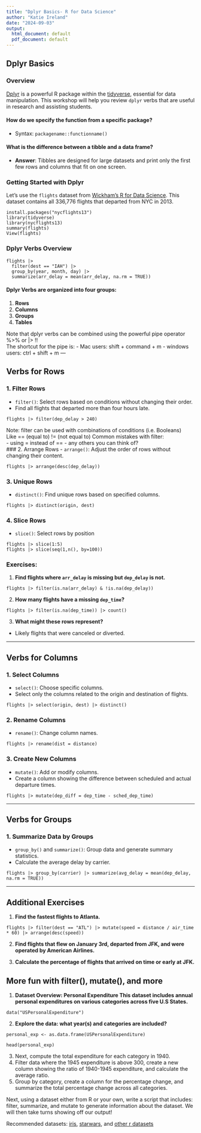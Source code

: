 ```yaml
---
title: "Dplyr Basics- R for Data Science"
author: "Katie Ireland"
date: "2024-09-03"
output:
  html_document: default
  pdf_document: default
---
```


## Dplyr Basics

### Overview
[Dplyr](https://dplyr.tidyverse.org/) is a powerful R package within the [tidyverse](https://www.tidyverse.org/), essential for data manipulation. This workshop will help you review `dplyr` verbs that are useful in research and assisting students.

#### How do we specify the function from a specific package?
- Syntax: `packagename::functionname()`

#### What is the difference between a tibble and a data frame?
- **Answer**: Tibbles are designed for large datasets and print only the first few rows and columns that fit on one screen.

### Getting Started with Dplyr
Let's use the `flights` dataset from [Wickham's R for Data Science](https://r4ds.had.co.nz/). This dataset contains all 336,776 flights that departed from NYC in 2013.

```
install.packages("nycflights13")
library(tidyverse)
library(nycflights13)
summary(flights)
View(flights)
```

### Dplyr Verbs Overview

```
flights |>
  filter(dest == "IAH") |> 
  group_by(year, month, day) |> 
  summarize(arr_delay = mean(arr_delay, na.rm = TRUE))
```

#### Dplyr Verbs are organized into four groups:
1. **Rows**
2. **Columns**
3. **Groups**
4. **Tables**

Note that dplyr verbs can be combined using the powerful pipe operator %>% or |> !!     
The shortcut for the pipe is:
- Mac users: shift + command + m
- windows users: ctrl + shift + m
---

## Verbs for Rows

### 1. Filter Rows
- `filter()`: Select rows based on conditions without changing their order.
- Find all flights that departed more than four hours late.

```
flights |> filter(dep_delay > 240)
```
Note: filter can be used with combinations of conditions (i.e. Booleans)    
Like == (equal to) != (not equal to)
Common mistakes with filter:    
- using = instead of ==
- any others you can think of?        
### 2. Arrange Rows
- `arrange()`: Adjust the order of rows without changing their content.

```
flights |> arrange(desc(dep_delay))
```

### 3. Unique Rows
- `distinct()`: Find unique rows based on specified columns.

```
flights |> distinct(origin, dest)
```
### 4. Slice Rows
- `slice()`: Select rows by position

```
flights |> slice(1:5)
flights |> slice(seq(1,n(), by=100))
```

### Exercises:
1. **Find flights where `arr_delay` is missing but `dep_delay` is not.**

```
flights |> filter(is.na(arr_delay) & !is.na(dep_delay))
```

2. **How many flights have a missing `dep_time`?**

```
flights |> filter(is.na(dep_time)) |> count()
```

3. **What might these rows represent?**
- Likely flights that were canceled or diverted.

---

## Verbs for Columns

### 1. Select Columns
- `select()`: Choose specific columns.
- Select only the columns related to the origin and destination of flights.

```
flights |> select(origin, dest) |> distinct()
```

### 2. Rename Columns
- `rename()`: Change column names.

```
flights |> rename(dist = distance)
```

### 3. Create New Columns
- `mutate()`: Add or modify columns.
- Create a column showing the difference between scheduled and actual departure times.

```
flights |> mutate(dep_diff = dep_time - sched_dep_time)
```

---

## Verbs for Groups

### 1. Summarize Data by Groups
- `group_by()` and `summarize()`: Group data and generate summary statistics.
- Calculate the average delay by carrier.

```
flights |> group_by(carrier) |> summarize(avg_delay = mean(dep_delay, na.rm = TRUE))
```

---

## Additional Exercises

1. **Find the fastest flights to Atlanta.**

```
flights |> filter(dest == "ATL") |> mutate(speed = distance / air_time * 60) |> arrange(desc(speed))
```

2. **Find flights that flew on January 3rd, departed from JFK, and were operated by American Airlines.**



3. **Calculate the percentage of flights that arrived on time or early at JFK.**





## More fun with filter(), mutate(), and more

1. **Dataset Overview: Personal Expenditure 
This dataset includes annual personal expenditures on various categories across five U.S States.**

```
data("USPersonalExpenditure")

```
2. **Explore the data: what year(s) and categories are included?**

```
personal_exp <- as.data.frame(USPersonalExpenditure)

head(personal_exp)

```
3. Next, compute the total expenditure for each category in 1940.
4. Filter data where the 1945 expenditure is above 300, create a new column showing the ratio of 1940-1945 expenditure, and calculate the average ratio. 
5. Group by category, create a column for the percentage change, and summarize the total percentage change across all categories. 


Next, using a dataset either from R or your own, write a script that includes: filter, summarize, and mutate to generate information
about the dataset. We will then take turns showing off our output!

Recommended datasets: [iris](https://gist.github.com/curran/a08a1080b88344b0c8a7), [starwars](https://github.com/tidyverse/dplyr/blob/main/data-raw/starwars.csv), and [other r datasets](https://stat.ethz.ch/R-manual/R-devel/library/datasets/html/00Index.html)
